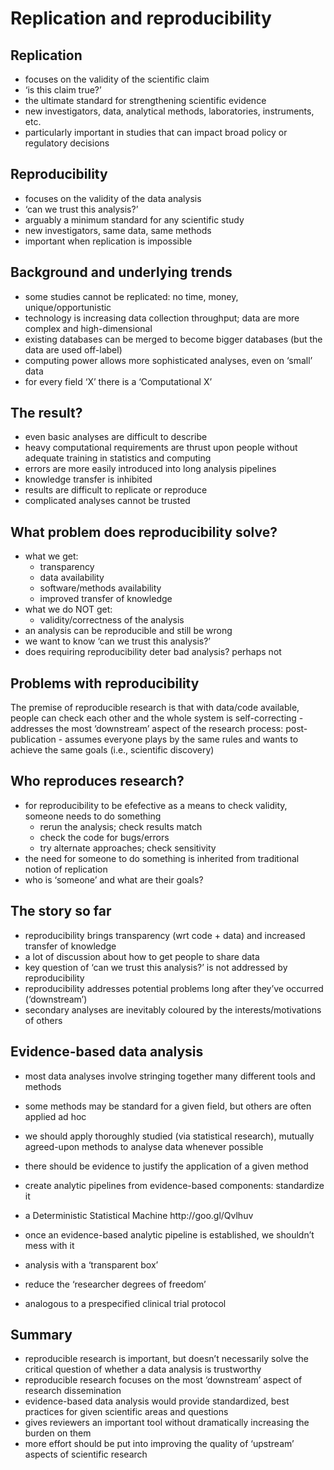 # Replication and reproducibility

## Replication
- focuses on the validity of the scientific claim
- 'is this claim true?'
- the ultimate standard for strengthening scientific evidence
- new investigators, data, analytical methods, laboratories, instruments, etc.
- particularly important in studies that can impact broad policy or regulatory
  decisions

## Reproducibility
- focuses on the validity of the data analysis
- 'can we trust this analysis?'
- arguably a minimum standard for any scientific study
- new investigators, same data, same methods
- important when replication is impossible

## Background and underlying trends
- some studies cannot be replicated: no time, money, unique/opportunistic
- technology is increasing data collection throughput; data are more complex and
  high-dimensional
- existing databases can be merged to become bigger databases (but the data are
  used off-label)
- computing power allows more sophisticated analyses, even on 'small' data
- for every field 'X' there is a 'Computational X'

## The result?
- even basic analyses are difficult to describe
- heavy computational requirements are thrust upon people without adequate
  training in statistics and computing
- errors are more easily introduced into long analysis pipelines
- knowledge transfer is inhibited
- results are difficult to replicate or reproduce
- complicated analyses cannot be trusted

## What problem does reproducibility solve?
- what we get:
    - transparency
    - data availability
    - software/methods availability
    - improved transfer of knowledge

- what we do NOT get:
    - validity/correctness of the analysis

- an analysis can be reproducible and still be wrong
- we want to know 'can we trust this analysis?'
- does requiring reproducibility deter bad analysis? perhaps not

## Problems with reproducibility
The premise of reproducible research is that with data/code available, people
can check each other and the whole system is self-correcting
- addresses the most 'downstream' aspect of the research process:
  post-publication
- assumes everyone plays by the same rules and wants to achieve the same goals
  (i.e., scientific discovery)

## Who reproduces research?
- for reproducibility to be efefective as a means to check validity, someone
  needs to do something
  - rerun the analysis; check results match
  - check the code for bugs/errors
  - try alternate approaches; check sensitivity
- the need for someone to do something is inherited from traditional notion of
  replication
- who is 'someone' and what are their goals?

## The story so far
- reproducibility brings transparency (wrt code + data) and increased transfer
  of knowledge
- a lot of discussion about how to get people to share data
- key question of 'can we trust this analysis?' is not addressed by
  reproducibility
- reproducibility addresses potential problems long after they've occurred
  ('downstream')
- secondary analyses are inevitably coloured by the interests/motivations of
  others

## Evidence-based data analysis
- most data analyses involve stringing together many different tools and methods
- some methods may be standard for a given field, but others are often applied
  ad hoc
- we should apply thoroughly studied (via statistical research), mutually
  agreed-upon methods to analyse data whenever possible
- there should be evidence to justify the application of a given method

- create analytic pipelines from evidence-based components: standardize it
- a Deterministic Statistical Machine http://goo.gl/Qvlhuv
- once an evidence-based analytic pipeline is established, we shouldn't mess
  with it
- analysis with a 'transparent box'
- reduce the 'researcher degrees of freedom'
- analogous to a prespecified clinical trial protocol

## Summary
- reproducible research is important, but doesn't necessarily solve the critical
  question of whether a data analysis is trustworthy
- reproducible research focuses on the most 'downstream' aspect of research
  dissemination
- evidence-based data analysis would provide standardized, best practices for
  given scientific areas and questions
- gives reviewers an important tool without dramatically increasing the burden
  on them
- more effort should be put into improving the quality of 'upstream' aspects of
  scientific research
